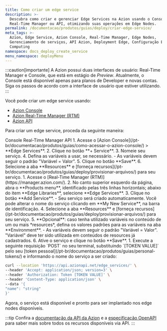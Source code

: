 ```yaml
---
title: Como criar um edge service
description: >-
  Descubra como criar e gerenciar Edge Services na Azion usando o Console,
  Real-Time Manager ou API, otimizando suas operações em Edge Nodes.
permalink: /documentacao/produtos/guias/deploy/criar-edge-service/
meta_tags: >-
  Azion, Edge Service, Azion Console, Real-Time Manager, Edge Nodes,
  Gerenciamento de serviços, API Azion, Deployment Edge, Configuração Edge, Edge
  Computing
namespace: docs_deploy_create_service
menu_namespace: deployMenu
---
```



:::caution[importante]
A Azion possui duas interfaces de usuário: Real-Time Manager e Console, que está em estágio de *Preview*. Atualmente, o Console está disponível apenas para planos de Developer e novas contas. Siga os passos de acordo com a interface de usuário que estiver utilizando.
:::

Você pode criar um edge service usando:

- [Azion Console](/pt-br/documentacao/produtos/guias/como-acessar-o-azion-console/)
- [Azion Real-Time Manager (RTM)](https://manager.azion.com/)
- [Azion API](https://api.azion.com/)

Para criar um edge service, proceda da seguinte maneira:

<Tabs client:visible>
    <Fragment slot="tab.console">Console</Fragment>
    <Fragment slot="tab.rtm">Real-Time Manager</Fragment>
    <Fragment slot="tab.api">API</Fragment>

<Fragment slot="panel.console">
1. Acesse o [Azion Console](/pt-br/documentacao/produtos/guias/como-acessar-o-azion-console/) > **Edge Services**.
2. Clique no botão **+ Service**.
3. Nomeie seu serviço.
4. Defina as variáveis a usar, se necessário.
    - As variáveis devem seguir o padrão "Variável = Valor".
5. Clique no botão **Save**.
6. Selecione a aba **Resources** e [forneça recursos](/pt-br/documentacao/produtos/guias/deploy/provisionar-arquivos/) para seu serviço.
</Fragment>

<Fragment slot="panel.rtm">
1. Acesse o [Real-Time Manager (RTM)](https://manager.azion.com/).
2. No canto superior esquerdo da página, abra o **Products menu**, identificado pelas três linhas horizontais; abaixo do item **Edge Libraries**, selecione **Edge Services**.
3. Clique no botão **Add Service**.
    - Seu serviço será criado automaticamente. Você pode alterar o nome do serviço clicando em **My New Service**, na barra de identificação.
4. Selecione a aba **Resources** e [forneça recursos](/pt-br/documentacao/produtos/guias/deploy/provisionar-arquivos/) para seu serviço.
5. **Opcional**: caso tenha utilizado variáveis no conteúdo de um ou mais *resources*, defina os valores padrões para as variáveis na aba **Environment**. 
    - As variáveis devem seguir o padrão "Variável = Valor". "Variável" deve ter sido utilizada em conteúdos de resources já cadastrados.
6. Ative o serviço e clique no botão **Save**.
</Fragment>

<Fragment slot="panel.api">
1. Execute a seguinte requisição `POST` no seu terminal, substituindo `[TOKEN VALUE]` pelo seu [token pessoal](/pt-br/documentacao/produtos/guias/personal-tokens/) e informando o nome do serviço a ser criado:

```bash
curl --location 'https://api.azionapi.net/edge_services/' \
--header 'Accept: application/json; version=3' \
--header 'Authorization: Token [TOKEN VALUE]' \
--header 'Content-Type: application/json' \
--data '{
"name": "string"
}'
```

Agora, o serviço está disponível e pronto para ser implantado nos edge nodes disponíveis.

:::tip
Confira a [documentação da API da Azion](https://api.azion.com/) e a [especificação OpenAPI](https://github.com/aziontech/azionapi-openapi/) para saber mais sobre todos os recursos disponíveis via API.
:::
</Fragment>

</Tabs>

